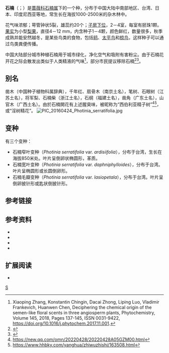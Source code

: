 {{Speciesbox 
| genus = Photinia
| species = serratifolia
| image = Photinia_serratifolia2.jpg
| authority = Kalkman
| synonyms = Photinia serrulata
| subdivision_ranks =[[变种|变种]]
| subdivision =
* 原变种 Photinia serratifolia var. serratifolia
* 石楠窄叶变种 Photinia serratifolia var. ardisiifolia
* 石楠宽叶变种 Photinia serratifolia var. daphniphylloides
* 石楠毛瓣变种 Photinia serratifolia var. lasiopetala
}}

'''石楠'''（{{lang-xm|Photinia serratifolia}}；{{lang-en|Taiwanese photinia、Chinese photinia}}）是[[蔷薇科|蔷薇科]][[石楠属|石楠属]]下的一个种，分布于中国大陆中南部地区、台湾、日本、印度尼西亚等地，常生长在海拔1000-2500米的杂木林中。

花气味浓郁；萼管钟状5裂，雄蕊约20个；[[子房下位|子房下位]]，2－4室，每室有胚珠1颗。[[果实|果实]]为小型[[梨果|梨果]]，直径4－12 mm，内含种子1－4颗，颜色鲜红，数量很多，秋季成熟并能安然越冬，是某些鸟类的食物，包括[[鸫科|鸫]]、[[太平鸟属|太平鸟]]和[[椋鸟科|椋鸟]]，这样种子可以通过鸟类粪便传播。

中国大陆部分城市种植石楠用于城市绿化，净化空气和吸附有害粉尘。由于石楠花开花之际会散发出类似于人类精液的气味<ref>Xiaoping Zhang, Konstantin Chingin, Dacai Zhong, Liping Luo, Vladimir Frankevich, Huanwen Chen, Deciphering the chemical origin of the semen-like floral scents in three angiosperm plants, Phytochemistry, Volume 145, 2018, Pages 137-145, ISSN 0031-9422, https://doi.org/10.1016/j.phytochem.2017.11.001.</ref>，部分市民提议移除石楠<ref>{{Cite web |url=http://news.163.com/16/0415/17/BKN9OGS600014AEE.html |title=石楠花的委屈谁懂？专家：它是优秀的园林绿化物种 |access-date=2018-04-24 |archive-url=https://web.archive.org/web/20180424202508/http://news.163.com/16/0415/17/BKN9OGS600014AEE.html |archive-date=2018-04-24 |dead-url=yes }}</ref><ref>{{Cite web |url=http://www.changjiangtimes.com/2012/04/385926.html |title=武大石楠花气味怪 砍树?入药? 两不宜 |accessdate=2018-04-24 |archive-date=2018-04-25 |archive-url=https://web.archive.org/web/20180425031904/http://www.changjiangtimes.com/2012/04/385926.html |dead-url=no }}</ref>。

== 别名 ==
凿木（中国种子植物科属辞典），千年红、扇骨木（南京土名），笔树、石眼树（江苏土名），将军梨、石楠柴（浙江土名），石纲（福建土名），凿角（广东土名），山官木（广西土名）。由於石楠開花有上述腥臭味，被昵称为“西伯利亚精子树”<ref>https://new.qq.com/omn/20220428/20220428A05GZM00.html</ref><ref>https://www.hhbky.com/yanghua/zhiwuzhishi/163508.html</ref>，或“淫树精花”。
[[File:PIC_20160424_Photinia_serratifolia.jpg|thumb]]

== 变种 ==
有三个变种：
* 石楠窄叶变种（''Photinia serratifolia'' var. ''ardisiifolia''），分布于台湾，生长在海拔850米处。叶片呈倒卵状椭圆形，革质。
* 石楠宽叶变种（''Photinia serratifolia'' var. ''daphniphylloides''），分布于台湾。叶片呈椭圆形或长圆倒卵形。
* 石楠毛瓣变种（''Photinia serratifolia'' var. ''lasiopetala''），分布于台湾。叶片呈倒卵披针形或匙状倒披针形。

==参考链接==
{{reflist}}

== 参考资料 ==
{{refbegin}}
* {{FRPS|石楠}}
* {{CPNI| zh=石楠窄叶变种 | id=077-27702 | binomial=Photinia serratifolia | authority=(Hayata) Kuan | var=ardisiifolia | accessdate=2013-01-18}}
* {{CPNI| zh=石楠宽叶变种 | id=077-27700 | binomial=Photinia serratifolia | authority=(Hayata) Kuan | var=daphniphylloides | accessdate=2013-01-17}}
* {{CPNI| zh=石楠毛瓣变种 | id=077-27698 | binomial=Photinia serratifolia| authority=(Hayata) Kuan | var=lasiopetala | accessdate=2013-01-18}}
{{refend}}

== 扩展阅读 ==
{{refbegin}}
* {{wikispecies-inline|Photinia serratifolia|石楠}}
{{refend}}
{{Taxonbar|from=Q5220976}}

[[Category:石楠属|S]]